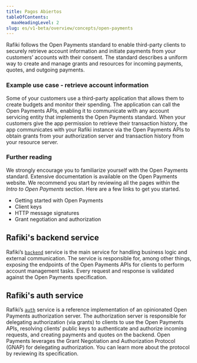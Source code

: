 ```yaml
---
title: Pagos Abiertos
tableOfContents:
  maxHeadingLevel: 2
slug: es/v1-beta/overview/concepts/open-payments
---
```



Rafiki follows the <LinkOut href="https://openpayments.dev">Open Payments</LinkOut> standard to enable third-party clients to securely retrieve account information and initiate payments from your customers’ accounts with their consent. The standard describes a uniform way to create and manage grants and resources for <LinkOut href="https://openpayments.dev/concepts/resources/#resource-types">incoming payments, quotes, and outgoing payments</LinkOut>.

### Example use case - retrieve account information

Some of your customers use a third-party application that allows them to create budgets and monitor their spending. The application can call the Open Payments APIs, enabling it to communicate with any account servicing entity that implements the Open Payments standard. When your customers give the app permission to retrieve their transaction history, the app communicates with your Rafiki instance via the Open Payments APIs to obtain grants from your authorization server and transaction history from your resource server.

### Further reading

We strongly encourage you to familiarize yourself with the Open Payments standard. Extensive documentation is available on the <LinkOut href="https://openpayments.dev">Open Payments</LinkOut> website. We recommend you start by reviewing all the pages within the *Intro to Open Payments* section. Here are a few links to get you started.

* <LinkOut href="https://openpayments.dev/overview/getting-started/">
    Getting started with Open Payments
  </LinkOut>
* <LinkOut href="https://openpayments.dev/identity/client-keys/">
    Client keys
  </LinkOut>
* <LinkOut href="https://openpayments.dev/identity/http-signatures/">
    HTTP message signatures
  </LinkOut>
* <LinkOut href="https://openpayments.dev/identity/grants/">
    Grant negotiation and authorization
  </LinkOut>

## Rafiki's backend service

Rafiki’s [`backend`](/v1-beta/integration/deployment/services/backend-service) service is the main service for handling business logic and external communication. The service is responsible for, among other things, exposing the endpoints of the Open Payments APIs for clients to perform account management tasks. Every request and response is validated against the <LinkOut href="https://github.com/interledger/open-payments/tree/main/openapi">Open Payments specification</LinkOut>.

## Rafiki's auth service

Rafiki’s [`auth`](/v1-beta/integration/deployment/services/auth-service) service is a reference implementation of an opinionated Open Payments authorization server. The authorization server is responsible for delegating authorization (via grants) to clients to use the Open Payments APIs, resolving <LinkOut href="https://openpayments.dev/identity/client-keys/">clients’ public keys</LinkOut> to authenticate and authorize incoming requests, and creating payments and quotes on the backend. Open Payments leverages the Grant Negotiation and Authorization Protocol (GNAP) for delegating authorization. You can learn more about the protocol by reviewing its <LinkOut href="https://datatracker.ietf.org/doc/html/draft-ietf-gnap-core-protocol">specification</LinkOut>.
